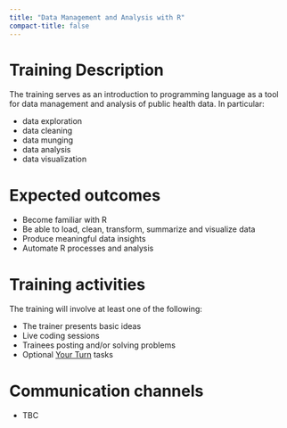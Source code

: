 ```yaml
---
title: "Data Management and Analysis with R"
compact-title: false
---
```


# Training Description

The training serves as an introduction to \textbf{R} programming language as a tool for data management and analysis of public health data. In particular: 

- data exploration
- data cleaning
- data munging 
- data analysis 
- data visualization

# Expected outcomes

- Become familiar with R 
- Be able to load, clean, transform, summarize and visualize data
- Produce meaningful data insights
- Automate R processes and analysis

# Training activities

The training will involve at least one of the following:

- The trainer presents basic ideas
- Live coding sessions
- Trainees posting and/or solving problems
- Optional [Your Turn](your_turn.html) tasks 

# Communication channels

- TBC
